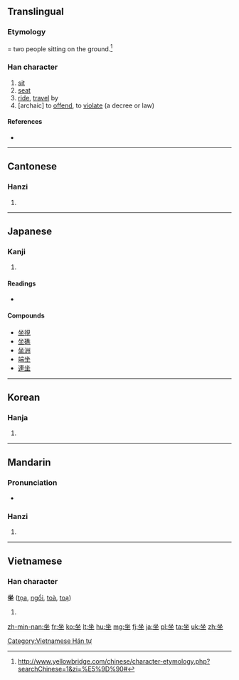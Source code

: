 {{also|座}}
==Translingual==

===Etymology===
{{Han compound|从|t1=two people|土|t2=ground|ls=ic}} = two people sitting on the ground.<ref>http://www.yellowbridge.com/chinese/character-etymology.php?searchChinese=1&zi=%E5%9D%90#</ref>

===Han character===
{{Han char|rn=32|rad=土|as=04|sn=7|four=8810<sub>4</sub>|canj=人人土 (OOG)|ids=⿻[[土]]⿰[[人]]人}}

# [[sit]]
# [[seat]]
# [[ride]], [[travel]] by
# [archaic] to [[offend]], to [[violate]] (a decree or law)

====References====
<references/>
* {{Han ref|kx=0225.150|dkj=04931|dj=0460.060|hdz=10423.120|uh=5750|ud=22352|bh=A7A4|bd=42916}}

----

==Cantonese==

===Hanzi===
{{yue-hanzi|jyut=[[co5]], [[zo6]]|y=cho5, jo6}}

# {{defn|lang=yue|sort=土04}}

----

==Japanese==

===Kanji===
{{ja-kanji|grade=|rs=土04}}

# {{defn|lang=ja|sort=土04}}

====Readings====
* {{ja-readings|on=[[ざ]] (za)|kun=[[すわる]] (suwaru), [[そぞろに]] (sozoroni), [[おわす]] (owasu)}}

====Compounds====
* [[坐視]]
* [[坐礁]]
* [[坐洲]]
* [[端坐]]
* [[連坐]]

----

==Korean==

===Hanja===
{{ko-hanja|hangeul=좌|rv=jwa|mr=chwa}}

# {{defn|lang=ko|sort=土04}}

----

==Mandarin==

===Pronunciation===
* {{audio|zh-zuò.ogg|audio}}

===Hanzi===
{{cmn-hanzi|pin=[[wù]] ([[wu4]]), [[zuò]] ([[zuo4]])|wg=wu<sup>4</sup>, tso<sup>4</sup>}}

# {{defn|lang=cmn|sort=土04}}

----

==Vietnamese==

===Han character===
'''坐''' ([[tọa]], [[ngồi]], [[toà]], [[toạ]])

# {{defn|lang=vi}}

[[Category:Vietnamese Hán tự]]

[[zh-min-nan:坐]]
[[fr:坐]]
[[ko:坐]]
[[lt:坐]]
[[hu:坐]]
[[mg:坐]]
[[fj:坐]]
[[ja:坐]]
[[pl:坐]]
[[ta:坐]]
[[uk:坐]]
[[zh:坐]]
